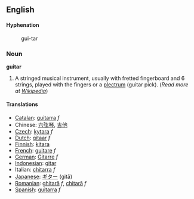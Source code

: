 ==English==

====Hyphenation====
:gui-tar

=== Noun ===
'''guitar'''

# A stringed musical instrument, usually with fretted fingerboard and 6 strings, played with the fingers or a [[plectrum]] (guitar pick). (''Read more at [[w:guitar|Wikipedia]]'')

==== Translations ====
*[[Catalan]]: [[guitarra]] ''f''
*Chinese: [[六弦琴]], [[吉他]]
*[[Czech]]: [[kytara]] ''f''
*[[Dutch]]: [[gitaar]] ''f''
*[[Finnish]]: [[kitara]]
*[[French]]: [[guitare]] ''f''
*[[German]]: [[Gitarre]] ''f''
*[[Indonesian]]: [[gitar]]
*Italian: [[chitarra]] ''f''
*[[Japanese]]: [[ギター]] (gitā)
*[[Romanian]]: [[ghitară]] ''f'', [[chitară]] ''f''
*[[Spanish]]: [[guitarra]] ''f''